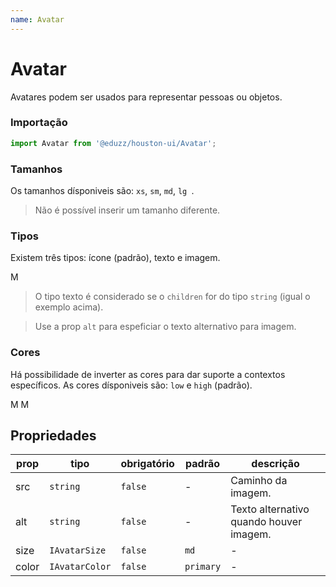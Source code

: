```yaml
---
name: Avatar
---
```




# Avatar

Avatares podem ser usados ​​para representar pessoas ou objetos.

### Importação

```js
import Avatar from '@eduzz/houston-ui/Avatar';
```

### Tamanhos

Os tamanhos dísponiveis são: `xs`, `sm`, `md`, `lg `.

<Playground>
  <Row alignItems='center'>
    <Column>
      <Avatar size='xs' />
    </Column>
    <Column>
      <Avatar size='sm' />
    </Column>
    <Column>
      <Avatar size='md' />
    </Column>
    <Column>
      <Avatar size='lg' />
    </Column>
  </Row>
</Playground>

> Não é possível inserir um tamanho diferente.

### Tipos

Existem três tipos: ícone (padrão), texto e imagem.

<Playground>
  <Row alignItems='center'>
    <Column>
      <Avatar size='lg' />
    </Column>
    <Column>
      <Avatar size='lg'>M</Avatar>
    </Column>
    <Column>
      <Avatar size='lg' src='https://www.fillmurray.com/100/100' />
    </Column>
  </Row>
</Playground>

> O tipo texto é considerado se o `children` for do tipo `string` (igual o exemplo acima).

> Use a prop `alt` para espeficiar o texto alternativo para imagem.

### Cores

Há possibilidade de inverter as cores para dar suporte a contextos específicos. As cores dísponiveis são: `low` e `high` (padrão).

<Playground>
  <Row alignItems='center' className='bg-dark' style={{ paddingBottom: 16 }}>
    <Column>
      <Avatar size='lg' />
    </Column>
    <Column>
      <Avatar size='lg'>M</Avatar>
    </Column>
    <Column>
      <Avatar size='lg' src='https://www.fillmurray.com/100/100' />
    </Column>
    <Column>
      <Avatar size='lg' color='low' />
    </Column>
    <Column>
      <Avatar size='lg' color='low'>
        M
      </Avatar>
    </Column>
    <Column>
      <Avatar size='lg' color='low' src='https://www.fillmurray.com/100/100' />
    </Column>
  </Row>
</Playground>

## Propriedades

| prop  | tipo           | obrigatório | padrão    | descrição                               |
| ----- | -------------- | ----------- | --------- | --------------------------------------- |
| src   | `string`       | `false`     | -         | Caminho da imagem.                      |
| alt   | `string`       | `false`     | -         | Texto alternativo quando houver imagem. |
| size  | `IAvatarSize`  | `false`     | `md`      | -                                       |
| color | `IAvatarColor` | `false`     | `primary` | -                                       |
